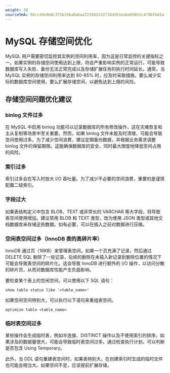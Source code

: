 ```yaml
---
weight: 30
sourceSHA: 5bcc49e8e8c375b33ba0abaa723581532f18d501ea6e05051c47907603af51f2
---
```


# MySQL 存储空间优化

MySQL 用户需要密切监控其实例的空间利用率，因为这是日常监控的关键指标之一。如果实例的存储空间使用达到上限，将会严重影响实例的正常运行，可能导致数据库写入失败、备份无法正常完成以及存储扩展任务的执行时间延长。通常，当 MySQL 实例的存储空间利用率达到 80-85% 时，应及时采取措施，要么减少实际的数据库空间使用，要么扩展存储空间，以避免达到上限的风险。

## 存储空间问题优化建议

### binlog 文件过多

在 MySQL 中启用 binlog 功能可以记录数据库的所有修改操作，这在灾难恢复和主从复制等场景中至关重要。然而，如果 binlog 文件未能及时清理，可能会导致空间使用过多。为了减少空间浪费，建议定期备份数据，并根据业务需求调整 binlog 文件的保留期限。这能确保数据库的安全，同时最大限度地降低空间占用的风险。

### 索引过多

索引过多会在写入时放大 I/O 吞吐量。为了减少不必要的空间浪费，重要的是谨慎配置二级索引。

### 字段过大

如果表结构定义中包含 BLOB、TEXT 或非常长的 VARCHAR 等大字段，将导致表空间使用增加。建议禁用 BLOB 和 TEXT 类型，改为使用 JSON 类型或其他文档数据库来存储这些数据。如有必要，可以在插入之前对数据进行压缩。

### 空闲表空间过多（InnoDB 表的高碎片率）

InnoDB 通过页（16KB）来管理表空间。如果一个页充满了记录，然后通过 DELETE SQL 删除了一些记录，后续的删除在未插入新记录到删除位置的情况下可能会导致表空间的碎片化。这会导致 InnoDB 进行额外的 I/O 操作，以访问分散的碎片页，从而对数据库性能产生负面影响。

要检查某个表上的空闲空间，可以使用以下 SQL 语句：

```
show table status like '<table_name>'
```

如果空闲空间特别大，可以执行以下语句来重组表空间。

```
optimize table <table_name>
```

### 临时表空间过多

某些操作会生成临时表，例如半连接、DISTINCT 操作以及不使用索引的排序。如果涉及的数据量很大，可能会导致临时表空间过多。通过检查执行计划，可以判断是否包含 Using Temporary。

此外，当 DDL 语句重建表空间时，如果表特别大，在创建索引时生成的临时文件也可能会相当大。如果空间不足，应该提前扩展存储。
